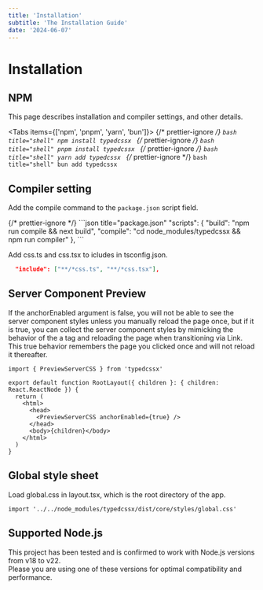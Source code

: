 ```yaml
---
title: 'Installation'
subtitle: 'The Installation Guide'
date: '2024-06-07'
---
```



<TocBot />

# Installation

## NPM

This page describes installation and compiler settings, and other details.

<Tabs items={['npm', 'pnpm', 'yarn', 'bun']}>
  {/* prettier-ignore */}
  <Tab>
    ```bash title="shell"
    npm install typedcssx
    ```
  </Tab>
  {/* prettier-ignore */}
  <Tab>
    ```bash title="shell"
    pnpm install typedcssx
    ```
  </Tab>
  {/* prettier-ignore */}
  <Tab>
    ```bash title="shell"
    yarn add typedcssx
    ```
  </Tab>
  {/* prettier-ignore */}
  <Tab>
    ```bash title="shell"
    bun add typedcssx
    ```
  </Tab>
</Tabs>

## Compiler setting

Add the compile command to the `package.json` script field.

<Tabs>
  {/* prettier-ignore */}
  <Tab>
  ```json title="package.json"
    "scripts": {
      "build": "npm run compile && next build",
      "compile": "cd node_modules/typedcssx && npm run compiler"
    },
  ```
  </Tab>
</Tabs>

Add css.ts and css.tsx to icludes in tsconfig.json.
<Tabs>
  <Tab>
  ```json title="tsconfig.json"
    "include": ["**/*css.ts", "**/*css.tsx"],
  ```
  </Tab>
</Tabs>

## Server Component Preview
If the anchorEnabled argument is false, you will not be able to see the server component styles unless you manually reload the page once, but if it is true, you can collect the server component styles by mimicking the behavior of the a tag and reloading the page when transitioning via Link.  
This true behavior remembers the page you clicked once and will not reload it thereafter.
```tsx title="layout.tsx"
import { PreviewServerCSS } from 'typedcssx'

export default function RootLayout({ children }: { children: React.ReactNode }) {
  return (
    <html>
      <head>
        <PreviewServerCSS anchorEnabled={true} />
      </head>
      <body>{children}</body>
    </html>
  )
}    
```

## Global style sheet
Load global.css in layout.tsx, which is the root directory of the app.
<Tabs>
  <Tab>
```tsx title="layout.tsx"
import '../../node_modules/typedcssx/dist/core/styles/global.css'
```
  </Tab>
</Tabs>

## Supported Node.js

This project has been tested and is confirmed to work with Node.js versions from v18 to v22.  
Please you are using one of these versions for optimal compatibility and performance.

